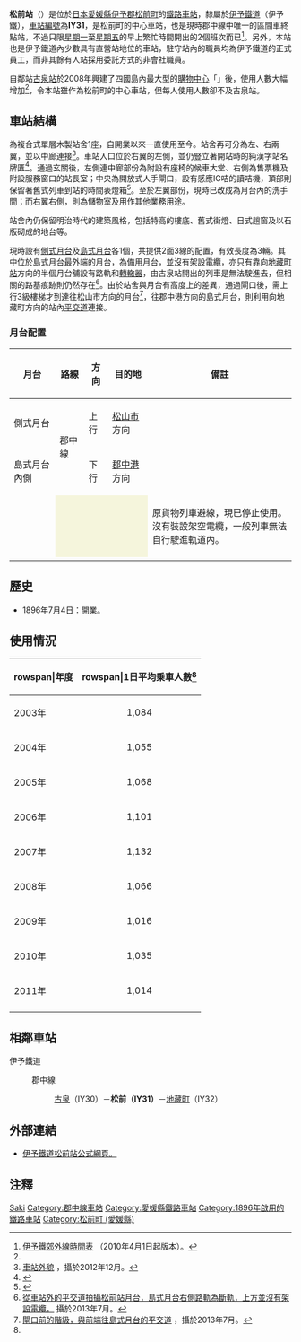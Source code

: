 {{NoteTA|1 = zh:松前站; zh-cn:松前站; zh-tw:松前車站; zh-hk:松前站; }}
{{about|伊予鐵路郡中線的車站|JR北海道已廢置的同名車站|松前站 (北海道)}}
{{日本車站資訊
|公司色     = orange
|文字色     =
|站名       = 松前站
|圖片       = 
|pxl        =
|圖片說明   = 
|日文原名   = 松前
|平假名     = まさき
|羅馬拼音   = Masaki
|前一站     = IY30 [[古泉站|古泉]]
|前一站距離 = 1.3
|後一站距離 = 0.7
|後一站     = [[地藏町站|地藏町]] IY32
|電報略號   = 
|車站編號   = {{車站編號C|#ffa500|IY31}}
|所屬公司   = [[伊予鐵道|伊予鐵道]]（伊予鐵）
|所屬路線   = {{Color|#ffa500|■}}[[郡中線|郡中線]]
|距離       = 7.9
|起站       = [[松山市站|松山市]]
|所在地     = [[愛媛縣|愛媛縣]][[伊予郡|伊予郡]][[松前町_(愛媛縣)|松前町]]濱
|車站構造   = [[地面車站|地面車站]]
|月台配置   = 2面3線
|啟用年月日 = 1896年7月4日
|廢止年月日 =
|上下車人次 = 1,014<ref name="masaki">{{Cite web |url=http://www.town.masaki.ehime.jp/uploaded/life/9771_9495_misc.pdf |title=松前町2012年度統計書，第67頁。 |access-date=2015-01-29 |archive-date=2014-12-22 |archive-url=https://web.archive.org/web/20141222053122/http://www.town.masaki.ehime.jp/uploaded/life/9771_9495_misc.pdf |dead-url=yes }}</ref>
|統計年度   = 2011
|備註       = 直營站
}}

'''松前站'''（{{jpn|j=松前駅|hg=まさきえき|rm=Masaki eki|f=y}}）是位於[[日本|日本]][[愛媛縣|愛媛縣]][[伊予郡|伊予郡]][[松前町_(愛媛縣)|松前町]]的[[鐵路車站|鐵路車站]]，隸屬於[[伊予鐵道|伊予鐵道]]（伊予鐵），[[車站編號|車站編號]]為'''IY31'''，是松前町的中心車站，也是現時郡中線中唯一的區間車終點站，不過只限[[星期一|星期一]]至[[星期五|星期五]]的早上繁忙時間開出的2個班次而已<ref>[http://www.iyotetsu.co.jp/rosen/pdf_time/rail_kogai.pdf 伊予鐵郊外線時間表] {{webarchive|url=https://web.archive.org/web/20120813054325/http://www.iyotetsu.co.jp/rosen/pdf_time/rail_kogai.pdf |date=2012-08-13 }}（2010年4月1日起版本）。</ref>。另外，本站也是伊予鐵道內少數具有直營站地位的車站，駐守站內的職員均為伊予鐵道的正式員工，而非其餘有人站採用委託方式的非會社職員。

自鄰站[[古泉站|古泉站]]於2008年興建了四國島內最大型的[[購物中心|購物中心]]「{{link-ja|EMIFULL松前|エミフルMASAKI}}」後，使用人數大幅增加<ref name="masaki"/>，令本站雖作為松前町的中心車站，但每人使用人數卻不及古泉站。

==車站結構==
為複合式單層木製站舍1座，自開業以來一直使用至今。站舍再可分為左、右兩翼，並以中廊連接<ref>[http://blog-imgs-53.fc2.com/t/e/t/tetsuya1013/PC235772.jpg 車站外貌] {{Wayback|url=http://blog-imgs-53.fc2.com/t/e/t/tetsuya1013/PC235772.jpg |date=20160304201253 }}，攝於2012年12月。</ref>。車站入口位於右翼的左側，並仍豎立著開站時的純漢字站名牌匱<ref>{{Cite web |url=https://farm8.staticflickr.com/7250/6993137230_ae748a8f73_h.jpg |title=松前站車站入口及站名牌匱，攝於2012年5月。 |access-date=2015-01-30 |archive-date=2016-03-04 |archive-url=https://web.archive.org/web/20160304200655/https://farm8.staticflickr.com/7250/6993137230_ae748a8f73_h.jpg |dead-url=no }}</ref>。通過玄關後，左側連中廊部份為附設有座椅的候車大堂、右側為售票機及附設服務窗口的站長室；中央為開放式人手閘口，設有感應IC咭的讀咭機，頂部則保留著舊式列車到站的時間表燈箱<ref>{{Cite web |url=http://hacchi-no-he.net/line/iyotetsu/station/0470_masaki.htm |title=非官方車站介紹。 |access-date=2015-01-30 |archive-date=2016-03-04 |archive-url=https://web.archive.org/web/20160304204738/http://hacchi-no-he.net/line/iyotetsu/station/0470_masaki.htm |dead-url=no }}</ref>。至於左翼部份，現時已改成為月台內的洗手間；而右翼右側，則為儲物室及用作其他業務用途。

站舍內仍保留明治時代的建築風格，包括特高的樓底、舊式街燈、日式趟窗及以石版砌成的地台等。

現時設有[[側式月台|側式月台]]及[[島式月台|島式月台]]各1個，共提供2面3線的配置，有效長度為3輛。其中位於島式月台最外端的月台，為備用月台，並沒有架設電纜，亦只有靠向[[地藏町站|地藏町站]]方向的半個月台舖設有路軌和[[轉轍器|轉轍器]]，由古泉站開出的列車是無法駛進去，但相關的路基痕跡則仍然存在<ref>[http://rail.hobidas.com/blog/natori/130707n006.jpg 從車站外的平交道拍攝松前站月台，島式月台右側路軌為斷軌，上方並沒有架設電纜，] {{Wayback|url=http://rail.hobidas.com/blog/natori/130707n006.jpg |date=20160304112101 }}攝於2013年7月。</ref>。由於站舍與月台有高度上的差異，通過閘口後，需上行3級樓梯才到達往松山市方向的月台<ref>[http://rail.hobidas.com/blog/natori/130707n004.jpg 閘口前的階級，與前端往島式月台的平交道] {{Wayback|url=http://rail.hobidas.com/blog/natori/130707n004.jpg |date=20160304112451 }}，攝於2013年7月。</ref>，往郡中港方向的島式月台，則利用向地藏町方向的站內[[平交道|平交道]]連接。

===月台配置===
{| class="wikitable" rules="rows"
|-
!月台
!路線
!方向
!目的地
!備註
|-
!側式月台<br>
|rowspan=2|{{Color|#ffa500|■}}郡中線
|上行
|[[松山市站|松山市]]方向
|
|-
!島式月台內側
|下行
|[[郡中港站|郡中港]]方向
|
|-
!{{color|gray|島式月台外側}}
|style="background:beige;text-align:center;" colspan="3" |{{color|gray|現在並不使用}} 
|原貨物列車避線，現已停止使用。<br>沒有裝設架空電纜，一般列車無法自行駛進軌道內。
|-
|}

==歷史==
*1896年7月4日：開業。

== 使用情況 ==
{| class="wikitable"
|-
!rowspan|年度
!rowspan|1日平均乗車人數<ref name="masaki"/>
|-
|2003年
|style="text-align:center;"|1,084
|-
|2004年
|style="text-align:center;"|1,055
|-
|2005年
|style="text-align:center;"|1,068
|-
|2006年
|style="text-align:center;"|1,101
|-
|2007年
|style="text-align:center;"|1,132
|-
|2008年
|style="text-align:center;"|1,066
|-
|2009年
|style="text-align:center;"|1,016
|-
|2010年
|style="text-align:center;"|1,035
|-
|2011年
|style="text-align:center;"|1,014
|-
|}
==相鄰車站==
;伊予鐵道
:{{Color|#ffa500|■}} 郡中線
:: [[古泉站|古泉]]（IY30）－'''松前（IY31）'''－[[地藏町站|地藏町]]（IY32）

==外部連結==
*[http://www.iyotetsu.co.jp/information/station/station.html?t=masaki 伊予鐵道松前站公式網頁。] {{Wayback|url=http://www.iyotetsu.co.jp/information/station/station.html?t=masaki |date=20201201020208 }}

==注釋==
{{reflist}}

{{伊予鐵道郡中線}}

{{commons|Category:Masaki Station}}
{{DEFAULTSORT:Masaki}}
[[Category:日本鐵路車站_Ma|Saki]]
[[Category:郡中線車站|Category:郡中線車站]]
[[Category:愛媛縣鐵路車站|Category:愛媛縣鐵路車站]]
[[Category:1896年啟用的鐵路車站|Category:1896年啟用的鐵路車站]]
[[Category:松前町_(愛媛縣)|Category:松前町 (愛媛縣)]]